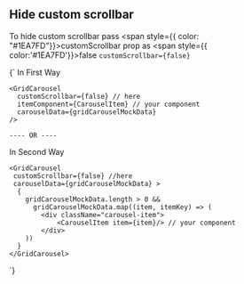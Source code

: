 
<Meta title="Hide custom scrollbar GridCarousel" component={GridCarousel} />


## Hide custom scrollbar

To hide custom scrollbar pass <span style={{ color: "#1EA7FD"}}>customScrollbar </span> prop as <span style={{ color:'#1EA7FD'}}>false</span> `customScrollbar={false}`

<CodeWrapper>
  <div className="codeIn">
  {`
   In First Way
    
    <GridCarousel
      customScrollbar={false} // here
      itemComponent={CarouselItem} // your component
      carouselData={gridCarouselMockData}
    />
    
    ---- OR ---- 
   In Second Way
    
    <GridCarousel
     customScrollbar={false} //here
     carouselData={gridCarouselMockData} >
      {
        gridCarouselMockData.length > 0 && 
          gridCarouselMockData.map((item, itemKey) => (
            <div className="carousel-item">
                <CarouselItem item={item}/> // your component
            </div>
        ))
      }
    </GridCarousel>
  `} 
  </div>
</CodeWrapper>

<Preview>
    <GridCarousel 
        itemComponent={CarouselItem}
        carouselData={gridCarouselMockData}
        customScrollbar={false}
        />
</Preview>

<Props of={GridCarousel} />